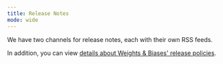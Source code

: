 ```yaml
---
title: Release Notes
mode: wide
---
```


We have two channels for release notes, each with their own RSS feeds.

<Columns cols={2}>
<Card 
  title="Release notes for supported W&B Server releases" 
  href="./release-notes/server-releases"
  icon="rss"
/>

<Card 
  title="Historical release notes for archived W&B Server releases" 
  href="./release-notes/server-releases-archived"
  icon="rss"
/>
</Columns>

In addition, you can view [details about Weights & Biases' release policies](./release-notes/release-policies).

